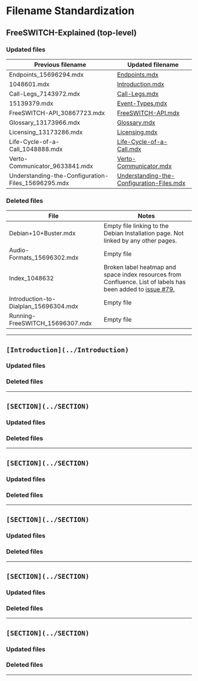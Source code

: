 
# Filename Standardization

## FreeSWITCH-Explained (top-level)

### Updated files

| Previous filename                                  | Updated filename                                                                                                  |
| -------------------------------------------------- | ----------------------------------------------------------------------------------------------------------------- |
| Endpoints_15696294.mdx                             | [Endpoints.mdx](/FreeSWITCH-Explained/Introduction/Endpoints)          |
| 1048601.mdx                                        | [Introduction.mdx](/FreeSWITCH-Explained/Introduction/Introduction.mdx) |
| Call-Legs_7143972.mdx                              | [Call-Legs.mdx](/FreeSWITCH-Explained/Introduction/Call-Legs)          |
| 15139379.mdx                                       | [Event-Types.mdx](/FreeSWITCH-Explained/Event-Types)                   |
| FreeSWITCH-API_30867723.mdx                        | [FreeSWITCH-API.mdx](/FreeSWITCH-Explained/Introduction/FreeSWITCH-API)                                      |
| Glossary_13173966.mdx                              | [Glossary.mdx](/FreeSWITCH-Explained/Introduction/Glossary)                                                  |
| Licensing_13173286.mdx                             | [Licensing.mdx](/FreeSWITCH-Explained/Introduction/Licensing)                                                |
| Life-Cycle-of-a-Call_1048888.mdx                   | [Life-Cycle-of-a-Call.mdx](/FreeSWITCH-Explained/Introduction/Life-Cycle-of-a-Call)                          |
| Verto-Communicator_9633841.mdx                     | [Verto-Communicator.mdx](/FreeSWITCH-Explained/Verto-Communicator)                                            |
| Understanding-the-Configuration-Files_15696295.mdx | [Understanding-the-Configuration-Files.mdx](/FreeSWITCH-Explained/Meta-Pages/Filename-Standardization)       |

### Deleted files

| File                                  | Notes                                                                                                                                                                   |
| ------------------------------------- | ----------------------------------------------------------------------------------------------------------------------------------------------------------------------- |
| Debian+10+Buster.mdx                  | Empty file linking to the Debian Installation page. Not linked by any other pages.                                                                                      |
| Audio-Formats_15696302.mdx            | Empty file                                                                                                                                                              |
| Index_1048632                         | Broken label heatmap and space index resources from Confluence. List of labels has been added to [issue \#79.](https://github.com/signalwire/freeswitch-docs/issues/79) |
| Introduction-to-Dialplan_15696304.mdx | Empty file                                                                                                                                                              |
| Running-FreeSWITCH_15696307.mdx       | Empty file                                                                                                                                                              |

---

## `[Introduction](../Introduction)`

### Updated files

### Deleted files

---

## `[SECTION](../SECTION)`

### Updated files

### Deleted files

---

## `[SECTION](../SECTION)`

### Updated files

### Deleted files

---

## `[SECTION](../SECTION)`

### Updated files

### Deleted files

---

## `[SECTION](../SECTION)`

### Updated files

### Deleted files

---

## `[SECTION](../SECTION)`

### Updated files

### Deleted files

---

